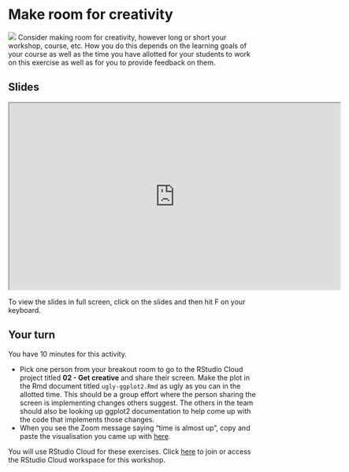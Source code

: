 # Make room for creativity {#creativity}

![](images/icons8-art-prices-100.png){.cover} Consider making room for creativity, however long or short your workshop, course, etc.
How you do this depends on the learning goals of your course as well as the time you have allotted for your students to work on this exercise as well as for you to provide feedback on them.

## Slides

```{=html}
<iframe src="https://rstudio-education.github.io/wtf-teach-rstudio-global/materials/09-creativity/09-creativity.html" width="672px" height="379px" allowfullscreen></iframe>
```
::: {.tip}
To view the slides in full screen, click on the slides and then hit F on your keyboard.
:::

## Your turn

::: {.clock}
You have 10 minutes for this activity.
:::

-   Pick one person from your breakout room to go to the RStudio Cloud project titled **02 - Get creative** and share their screen. Make the plot in the Rmd document titled `ugly-ggplot2.Rmd` as ugly as you can in the allotted time. This should be a group effort where the person sharing the screen is implementing changes others suggest. The others in the team should also be looking up ggplot2 documentation to help come up with the code that implements those changes.
-   When you see the Zoom message saying "time is almost up", copy and paste the visualisation you came up with [here](https://docs.google.com/document/d/1_mvh3QSV9gEFrQH87956ygJwVunOD_jBkoSbpNxoeO8/edit?usp=sharing).

::: {.rstudio-cloud}
You will use RStudio Cloud for these exercises.
Click [here](https://rstudio.cloud/spaces/116472/join?access_code=gDHGlJsqAISVgo6FWUpd4FKfZIe6rULO%2FoLvjC85) to join or access the RStudio Cloud workspace for this workshop.
:::
